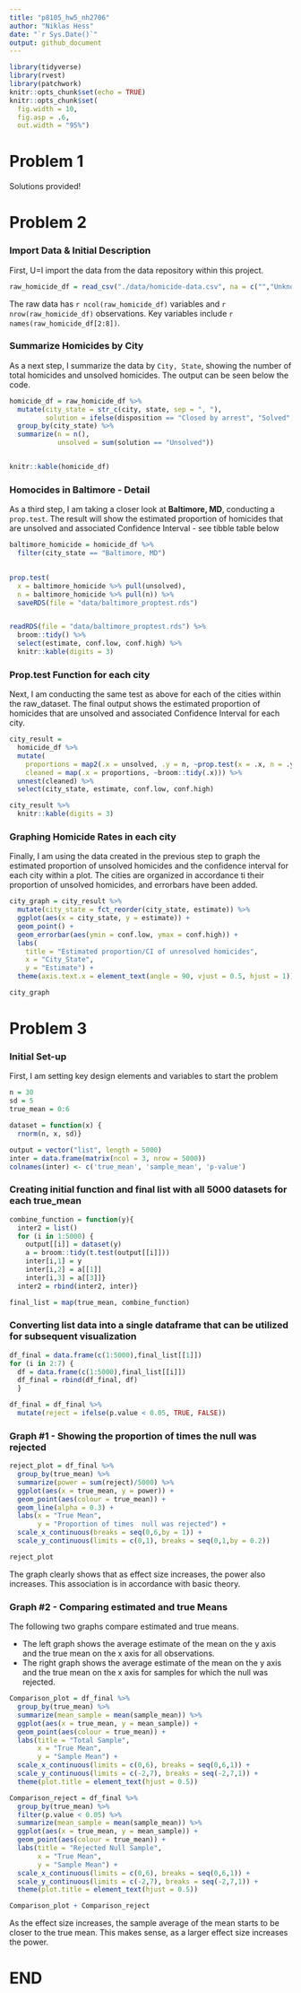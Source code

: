 ```yaml
---
title: "p8105_hw5_nh2706"
author: "Niklas Hess"
date: "`r Sys.Date()`"
output: github_document
---
```


```r
library(tidyverse)
library(rvest)
library(patchwork)
knitr::opts_chunk$set(echo = TRUE) 
knitr::opts_chunk$set(
  fig.width = 10,
  fig.asp = .6,
  out.width = "95%")
```

# Problem 1 

Solutions provided!

# Problem 2

### Import Data & Initial Description

First, U=I import the data from the data repository within this project.
```r
raw_homicide_df = read_csv("./data/homicide-data.csv", na = c("","Unknown"))
```

The raw data has `r ncol(raw_homicide_df)` variables and `r nrow(raw_homicide_df)` observations. Key variables include `r names(raw_homicide_df[2:8])`.

### Summarize Homicides by City

As a next step, I summarize the data by `City, State`, showing the number of total homicides and unsolved homicides. The output can be seen below the code.
```r
homicide_df = raw_homicide_df %>%
  mutate(city_state = str_c(city, state, sep = ", "),
         solution = ifelse(disposition == "Closed by arrest", "Solved", "Unsolved")) %>%
  group_by(city_state) %>%
  summarize(n = n(),
            unsolved = sum(solution == "Unsolved"))


knitr::kable(homicide_df)

```

### Homocides in Baltimore - Detail
As a third step, I am taking a closer look at **Baltimore, MD**, conducting a `prop.test`. The result will show the estimated proportion of homicides that are unsolved and associated Confidence Interval - see tibble table below
```r
baltimore_homicide = homicide_df %>%
  filter(city_state == "Baltimore, MD")

  
prop.test(
  x = baltimore_homicide %>% pull(unsolved), 
  n = baltimore_homicide %>% pull(n)) %>%
  saveRDS(file = "data/baltimore_proptest.rds")


readRDS(file = "data/baltimore_proptest.rds") %>%
  broom::tidy() %>%
  select(estimate, conf.low, conf.high) %>%
  knitr::kable(digits = 3)
```

### Prop.test Function for each city

Next, I am conducting the same test as above for each of the cities within the raw_dataset. The final output shows the estimated proportion of homicides that are unsolved and associated Confidence Interval for each city.
```r
city_result = 
  homicide_df %>% 
  mutate(
    proportions = map2(.x = unsolved, .y = n, ~prop.test(x = .x, n = .y)),
    cleaned = map(.x = proportions, ~broom::tidy(.x))) %>% 
  unnest(cleaned) %>% 
  select(city_state, estimate, conf.low, conf.high)

city_result %>%
  knitr::kable(digits = 3)
```

### Graphing Homicide Rates in each city

Finally, I am using the data created in the previous step to graph the estimated proportion of unsolved homicides and the confidence interval for each city within a plot. The cities are organized in accordance ti their proportion of unsolved homicides, and errorbars have been added.
```r
city_graph = city_result %>%
  mutate(city_state = fct_reorder(city_state, estimate)) %>% 
  ggplot(aes(x = city_state, y = estimate)) +
  geom_point() +
  geom_errorbar(aes(ymin = conf.low, ymax = conf.high)) +
  labs(
    title = "Estimated proportion/CI of unresolved homicides",
    x = "City_State",
    y = "Estimate") +
  theme(axis.text.x = element_text(angle = 90, vjust = 0.5, hjust = 1))

city_graph
```


# Problem 3

### Initial Set-up

First, I am setting key design elements and variables to start the problem
```r
n = 30
sd = 5
true_mean = 0:6

dataset = function(x) {
  rnorm(n, x, sd)}

output = vector("list", length = 5000)
inter = data.frame(matrix(ncol = 3, nrow = 5000))
colnames(inter) <- c('true_mean', 'sample_mean', 'p-value')
```

### Creating initial function and final list with all 5000 datasets for each true_mean

```r
combine_function = function(y){
  inter2 = list()
  for (i in 1:5000) {
    output[[i]] = dataset(y)
    a = broom::tidy(t.test(output[[i]]))
    inter[i,1] = y
    inter[i,2] = a[[1]]
    inter[i,3] = a[[3]]}
  inter2 = rbind(inter2, inter)}

final_list = map(true_mean, combine_function)
```

### Converting list data into a single dataframe that can be utilized for subsequent visualization
```r
df_final = data.frame(c(1:5000),final_list[[1]])
for (i in 2:7) {
  df = data.frame(c(1:5000),final_list[[i]])
  df_final = rbind(df_final, df)
  }

df_final = df_final %>%
  mutate(reject = ifelse(p.value < 0.05, TRUE, FALSE))

```

### Graph #1 - Showing the proportion of times the null was rejected

```r
reject_plot = df_final %>%
  group_by(true_mean) %>% 
  summarize(power = sum(reject)/5000) %>% 
  ggplot(aes(x = true_mean, y = power)) +
  geom_point(aes(colour = true_mean)) +
  geom_line(alpha = 0.3) +
  labs(x = "True Mean", 
       y = "Proportion of times  null was rejected") +
  scale_x_continuous(breaks = seq(0,6,by = 1)) +
  scale_y_continuous(limits = c(0,1), breaks = seq(0,1,by = 0.2))

reject_plot
```

The graph clearly shows that as effect size increases, the power also increases. This association is in accordance with basic theory.


### Graph #2 - Comparing estimated and true Means

The following two graphs compare estimated and true means. 

-   The left graph shows the average estimate of the mean on the y axis and the true mean on the x axis for all observations.
-   The right graph shows the average estimate of the mean on the y axis and the true mean on the x axis for samples for which the null was rejected.

```r
Comparison_plot = df_final %>%
  group_by(true_mean) %>%
  summarize(mean_sample = mean(sample_mean)) %>%
  ggplot(aes(x = true_mean, y = mean_sample)) +
  geom_point(aes(colour = true_mean)) +
  labs(title = "Total Sample",
       x = "True Mean", 
       y = "Sample Mean") +
  scale_x_continuous(limits = c(0,6), breaks = seq(0,6,1)) +
  scale_y_continuous(limits = c(-2,7), breaks = seq(-2,7,1)) +
  theme(plot.title = element_text(hjust = 0.5))

Comparison_reject = df_final %>%
  group_by(true_mean) %>%
  filter(p.value < 0.05) %>%
  summarize(mean_sample = mean(sample_mean)) %>%
  ggplot(aes(x = true_mean, y = mean_sample)) +
  geom_point(aes(colour = true_mean)) +
  labs(title = "Rejected Null Sample",
       x = "True Mean", 
       y = "Sample Mean") +
  scale_x_continuous(limits = c(0,6), breaks = seq(0,6,1)) +
  scale_y_continuous(limits = c(-2,7), breaks = seq(-2,7,1)) +
  theme(plot.title = element_text(hjust = 0.5))

Comparison_plot + Comparison_reject
```
As the effect size increases, the sample average of the mean starts to be closer to the true mean. This makes sense, as a larger effect size increases the power.

# END
